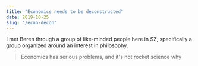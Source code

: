 ```yaml
---
title: "Economics needs to be deconstructed"
date: 2019-10-25
slug: "/econ-decon"
---
```


I met Beren through a group of like-minded people here in SZ,
specifically a group organized around an interest in philosophy.

> Economics has serious problems, and it's not rocket science why
